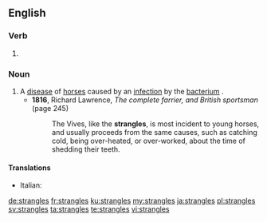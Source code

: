 ==English==

===Verb===
{{head|en|verb form}}

# {{en-third-person singular of|strangle}}

===Noun===
{{wikipedia}}
{{en-noun|-}}

# A [[disease]] of [[horse]]s caused by an [[infection]] by the [[bacterium]] {{taxlink|Streptococcus equi|species|noshow=1}}.
#* '''1816''', Richard Lawrence, ''The complete farrier, and British sportsman'' (page 245)
#*: The Vives, like the '''strangles''', is most incident to young horses, and usually proceeds from the same causes, such as catching cold, being over-heated, or over-worked, about the time of shedding their teeth.

====Translations====
{{trans-top|disease of horses}}
* Italian: {{t|it|stranguglione|m}}
{{trans-mid}}
{{trans-bottom}}

[[de:strangles]]
[[fr:strangles]]
[[ku:strangles]]
[[my:strangles]]
[[ja:strangles]]
[[pl:strangles]]
[[sv:strangles]]
[[ta:strangles]]
[[te:strangles]]
[[vi:strangles]]